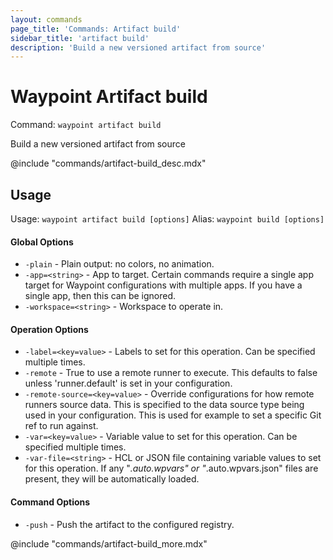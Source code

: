 ```yaml
---
layout: commands
page_title: 'Commands: Artifact build'
sidebar_title: 'artifact build'
description: 'Build a new versioned artifact from source'
---
```


# Waypoint Artifact build

Command: `waypoint artifact build`

Build a new versioned artifact from source

@include "commands/artifact-build_desc.mdx"

## Usage

Usage: `waypoint artifact build [options]`
Alias: `waypoint build [options]`

#### Global Options

- `-plain` - Plain output: no colors, no animation.
- `-app=<string>` - App to target. Certain commands require a single app target for Waypoint configurations with multiple apps. If you have a single app, then this can be ignored.
- `-workspace=<string>` - Workspace to operate in.

#### Operation Options

- `-label=<key=value>` - Labels to set for this operation. Can be specified multiple times.
- `-remote` - True to use a remote runner to execute. This defaults to false
  unless 'runner.default' is set in your configuration.
- `-remote-source=<key=value>` - Override configurations for how remote runners source data. This is specified to the data source type being used in your configuration. This is used for example to set a specific Git ref to run against.
- `-var=<key=value>` - Variable value to set for this operation. Can be specified multiple times.
- `-var-file=<string>` - HCL or JSON file containing variable values to set for this operation. If any "_.auto.wpvars" or "_.auto.wpvars.json" files are present, they will be automatically loaded.

#### Command Options

- `-push` - Push the artifact to the configured registry.

@include "commands/artifact-build_more.mdx"
